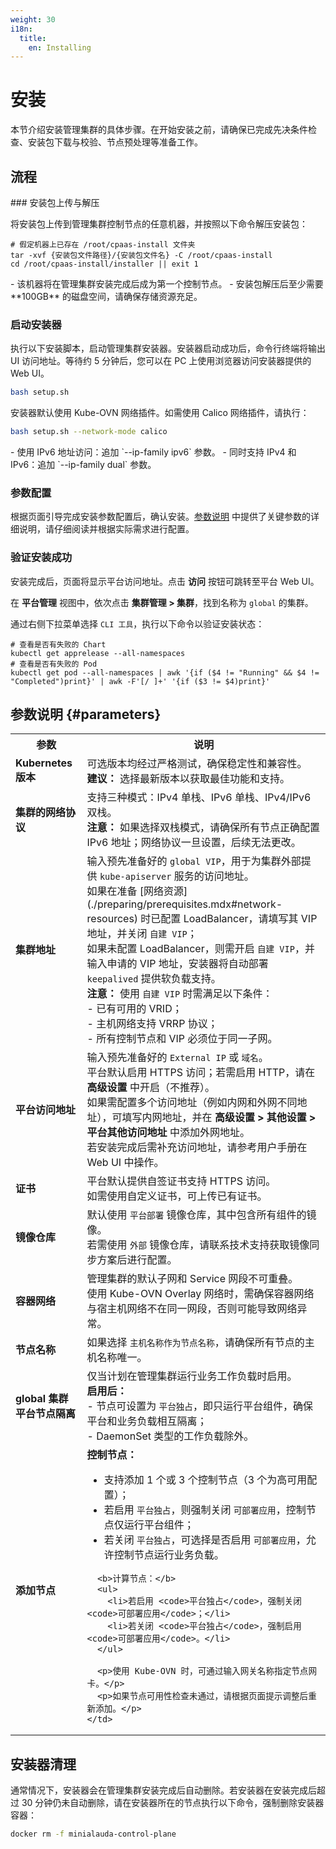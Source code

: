 ```yaml
---
weight: 30
i18n:
  title:
    en: Installing
---
```


# 安装

本节介绍安装管理集群的具体步骤。在开始安装之前，请确保已完成先决条件检查、安装包下载与校验、节点预处理等准备工作。

## 流程

<Steps>
### 安装包上传与解压

将安装包上传到管理集群控制节点的任意机器，并按照以下命令解压安装包：

```shell
# 假定机器上已存在 /root/cpaas-install 文件夹
tar -xvf {安装包文件路径}/{安装包文件名} -C /root/cpaas-install
cd /root/cpaas-install/installer || exit 1
```

<Directive type="info" title="INFO">
- 该机器将在管理集群安装完成后成为第一个控制节点。
- 安装包解压后至少需要 **100GB** 的磁盘空间，请确保存储资源充足。
</Directive>

### 启动安装器

执行以下安装脚本，启动管理集群安装器。安装器启动成功后，命令行终端将输出 UI 访问地址。等待约 5 分钟后，您可以在 PC 上使用浏览器访问安装器提供的 Web UI。

```bash
bash setup.sh
```

安装器默认使用 Kube-OVN 网络插件。如需使用 Calico 网络插件，请执行：

```bash
bash setup.sh --network-mode calico
```

<Directive type="note" title="其他参数">
- 使用 IPv6 地址访问：追加 `--ip-family ipv6` 参数。
- 同时支持 IPv4 和 IPv6：追加 `--ip-family dual` 参数。
</Directive>

### 参数配置

根据页面引导完成安装参数配置后，确认安装。[参数说明](#parameters) 中提供了关键参数的详细说明，请仔细阅读并根据实际需求进行配置。

### 验证安装成功

安装完成后，页面将显示平台访问地址。点击 **访问** 按钮可跳转至平台 Web UI。

在 **平台管理** 视图中，依次点击 **集群管理 > 集群**，找到名称为 `global` 的集群。

通过右侧下拉菜单选择 `CLI 工具`，执行以下命令以验证安装状态：

```shell
# 查看是否有失败的 Chart
kubectl get apprelease --all-namespaces
# 查看是否有失败的 Pod
kubectl get pod --all-namespaces | awk '{if ($4 != "Running" && $4 != "Completed")print}' | awk -F'[/ ]+' '{if ($3 != $4)print}'
```
</Steps>

## 参数说明 \{#parameters}

<table>
  <tr>
    <th style={{ whiteSpace: 'nowrap' }}>参数</th>
    <th style={{ whiteSpace: 'nowrap' }}>说明</th>
  </tr>
  <tr>
    <td><b>Kubernetes 版本</b></td>
    <td>
      可选版本均经过严格测试，确保稳定性和兼容性。<br />
      <b>建议：</b> 选择最新版本以获取最佳功能和支持。
    </td>
  </tr>
  <tr>
    <td><b>集群的网络协议</b></td>
    <td>
      支持三种模式：IPv4 单栈、IPv6 单栈、IPv4/IPv6 双栈。<br />
      <b>注意：</b> 如果选择双栈模式，请确保所有节点正确配置 IPv6 地址；网络协议一旦设置，后续无法更改。
    </td>
  </tr>
  <tr>
    <td><b>集群地址</b></td>
    <td>
      输入预先准备好的 <code>global VIP</code>，用于为集群外部提供 <code>kube-apiserver</code> 服务的访问地址。<br />
      如果在准备 [网络资源](./preparing/prerequisites.mdx#network-resources) 时已配置 LoadBalancer，请填写其 VIP 地址，并关闭 <code>自建 VIP</code>；<br />
      如果未配置 LoadBalancer，则需开启 <code>自建 VIP</code>，并输入申请的 VIP 地址，安装器将自动部署 <code>keepalived</code> 提供软负载支持。<br />
      <b>注意：</b> 使用 <code>自建 VIP</code> 时需满足以下条件：<br />
      - 已有可用的 VRID；<br />
      - 主机网络支持 VRRP 协议；<br />
      - 所有控制节点和 VIP 必须位于同一子网。
    </td>
  </tr>
  <tr>
    <td><b>平台访问地址</b></td>
    <td>
      输入预先准备好的 <code>External IP</code> 或 <code>域名</code>。<br />
      平台默认启用 HTTPS 访问；若需启用 HTTP，请在 <b>高级设置</b> 中开启（不推荐）。<br />
      如果需配置多个访问地址（例如内网和外网不同地址），可填写内网地址，并在 <b>高级设置 &gt; 其他设置 &gt; 平台其他访问地址</b> 中添加外网地址。<br />
      若安装完成后需补充访问地址，请参考用户手册在 Web UI 中操作。
    </td>
  </tr>
  <tr>
    <td><b>证书</b></td>
    <td>
      平台默认提供自签证书支持 HTTPS 访问。<br />
      如需使用自定义证书，可上传已有证书。
    </td>
  </tr>
  <tr>
    <td><b>镜像仓库</b></td>
    <td>
      默认使用 <code>平台部署</code> 镜像仓库，其中包含所有组件的镜像。<br />
      若需使用 <code>外部</code> 镜像仓库，请联系技术支持获取镜像同步方案后进行配置。
    </td>
  </tr>
  <tr>
    <td><b>容器网络</b></td>
    <td>
      管理集群的默认子网和 Service 网段不可重叠。<br />
      使用 Kube-OVN Overlay 网络时，需确保容器网络与宿主机网络不在同一网段，否则可能导致网络异常。
    </td>
  </tr>
  <tr>
    <td><b>节点名称</b></td>
    <td>
      如果选择 <code>主机名称作为节点名称</code>，请确保所有节点的主机名称唯一。
    </td>
  </tr>
  <tr>
    <td><b>global 集群平台节点隔离</b></td>
    <td>
      仅当计划在管理集群运行业务工作负载时启用。<br />
      <b>启用后：</b><br />
      - 节点可设置为 <code>平台独占</code>，即只运行平台组件，确保平台和业务负载相互隔离；<br />
      - DaemonSet 类型的工作负载除外。
    </td>
  </tr>
  <tr>
    <td><b>添加节点</b></td>
    <td>
      <b>控制节点：</b>
      <ul>
        <li>支持添加 1 个或 3 个控制节点（3 个为高可用配置）；</li>
        <li>若启用 <code>平台独占</code>，则强制关闭 <code>可部署应用</code>，控制节点仅运行平台组件；</li>
        <li>若关闭 <code>平台独占</code>，可选择是否启用 <code>可部署应用</code>，允许控制节点运行业务负载。</li>
      </ul>

      <b>计算节点：</b>
      <ul>
        <li>若启用 <code>平台独占</code>，强制关闭 <code>可部署应用</code>；</li>
        <li>若关闭 <code>平台独占</code>，强制启用 <code>可部署应用</code>。</li>
      </ul>

      <p>使用 Kube-OVN 时，可通过输入网关名称指定节点网卡。</p>
      <p>如果节点可用性检查未通过，请根据页面提示调整后重新添加。</p>
    </td>
  </tr>
</table>

## 安装器清理

通常情况下，安装器会在管理集群安装完成后自动删除。若安装器在安装完成后超过 30 分钟仍未自动删除，请在安装器所在的节点执行以下命令，强制删除安装器容器：
```bash
docker rm -f minialauda-control-plane
```
